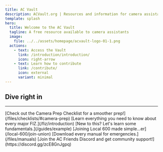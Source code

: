 ```yaml
---
title: AC Vault
description: ACVault.org | Resources and information for camera assistants and other crew.
template: splash
hero:
  title: Welcome to the AC Vault
  tagline: A free resource available to camera assistants
  image:
    file: ../../assets/homepage/acvault-logo-01-1.png
  actions:
    - text: Access the Vault
      link: /introduction/introduction/
      icon: right-arrow
    - text: Learn how to contribute
      link: /contribute/
      icon: external
      variant: minimal
---
```



## Dive right in
<hr/>
<CardGrid stagger>
	<Card title="Camera Prep Checklist" icon="seti:wgt">
		[Check out the Camera Prep Checklist for a smoother prep!](/files/checklists/#camera-prep)
	</Card>
	<Card title="Focus Iris Zoom" icon="laptop">
		[Learn everything you need to know about every major FIZ.](/fiz/introduction)
	</Card>
	<Card title="A Beginner's Guide" icon="open-book">
		[New to this? Let's learn some fundamentals.](/guides/example)
	</Card>
	<Card title="Join the Union" icon="rocket">
		[Joining Local 600 made simple...er](/local-600/join-union)
	</Card>
    <Card title="All the Manuals" icon="information">
		[Download every manual for emergencies.](/files/manuals)
	</Card>
    <Card title="Join the Discord" icon="discord">
		[Join the AC Friends Discord and get community support!](https://discord.gg/zcE8GnJgpq)
	</Card>
</CardGrid>
